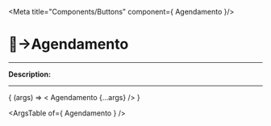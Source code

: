 
<Meta title="Components/Buttons" component={ Agendamento }/>

# 🔘→Agendamento
_________

__Description:__

<!-- digite aqui a descrição -->
_________

<Canvas>
  <Story
    name="Agendamento"
    args=""
  >
    { (args) => < Agendamento  {...args} /> }
  </Story>
</Canvas>

<ArgsTable of={ Agendamento } />
